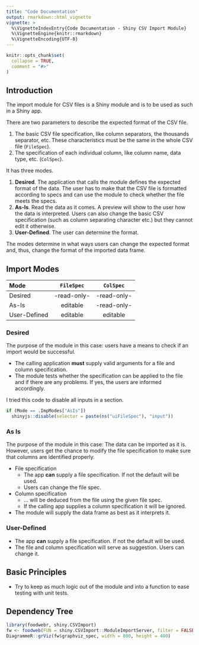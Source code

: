 ```yaml
---
title: "Code Documentation"
output: rmarkdown::html_vignette
vignette: >
  %\VignetteIndexEntry{Code Documentation - Shiny CSV Import Module}
  %\VignetteEngine{knitr::rmarkdown}
  %\VignetteEncoding{UTF-8}
---
```


```r
knitr::opts_chunk$set(
  collapse = TRUE,
  comment = "#>"
)
```

## Introduction

The import module for CSV files is a Shiny module and is to be used as such in a Shiny app.

There are two parameters to describe the expected format of the CSV file.

1.  The basic CSV file specification, like column separators, the thousands separator, etc. These characteristics must be the same in the whole CSV file (`FileSpec`).
2.  The specification of each individual column, like column name, data type, etc. (`ColSpec`).

It has three modes.

1.  **Desired**. The application that calls the module defines the expected format of the data. The user has to make that the CSV file is formatted according to specs and can use the module to check whether the file meets the specs.
1.  **As-Is**. Read the data as it comes. A preview will show to the user how the data is interpreted. Users can also change the basic CSV specification (such as column separating character etc.) but they cannot edit it otherwise.
1.  **User-Defined**. The user can determine the format.

The modes determine in what ways users can change the expected format and, thus, change the format of the imported data frame.



## Import Modes


| Mode         | `FileSpec`  |  `ColSpec`  |
|:-------------|:-----------:|:-----------:|
| Desired      | -read-only- | -read-only- |
| As-Is        | editable    | -read-only- |
| User-Defined | editable    |  editable   |



### Desired

The purpose of the module in this case: users have a means to check if an import would be successful.

* The calling application **must** supply valid arguments for a file and column specification.
* The module tests whether the specification can be applied to the file and if there are any problems. If yes, the users are informed accordingly.

I tried this code to disable all inputs in a section.

```r
if (Mode == .ImpModes["AsIs"])
  shinyjs::disable(selector = paste(ns("uiFileSpec"), "input"))
```


### As Is

The purpose of the module in this case: The data can be imported as it is. However, users get the chance to modify the file specification to make sure that columns are identified properly.

* File specification
  * The app **can** supply a file specification. If not the default will be used.
  * Users can change the file spec.
* Column specification 
  * ... will be deduced from the file using the given file spec.
  * If the calling app supplies a column specification it will be ignored.
* The module will supply the data frame as best as it interprets it.



### User-Defined

* The app **can** supply a file specification. If not the default will be used.
* The file and column specification will serve as suggestion. Users can change it.




## Basic Principles

* Try to keep as much logic out of the module and into a function to ease testing with unit tests.



## Dependency Tree

```r
library(foodwebr, shiny.CSVImport)
fw <- foodweb(FUN = shiny.CSVImport::ModuleImportServer, filter = FALSE)
DiagrammeR::grViz(fw$graphviz_spec, width = 800, height = 400)
```
